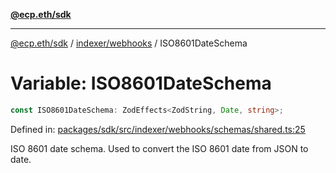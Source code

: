 [**@ecp.eth/sdk**](../../../index.mdx)

***

[@ecp.eth/sdk](/sdk-reference/index.mdx) / [indexer/webhooks](/sdk-reference/indexer/webhooks/index.mdx) / ISO8601DateSchema

# Variable: ISO8601DateSchema

```ts
const ISO8601DateSchema: ZodEffects<ZodString, Date, string>;
```

Defined in: [packages/sdk/src/indexer/webhooks/schemas/shared.ts:25](https://github.com/ecp-eth/comments-monorepo/blob/main/packages/sdk/src/indexer/webhooks/schemas/shared.ts#L25)

ISO 8601 date schema. Used to convert the ISO 8601 date from JSON to date.
